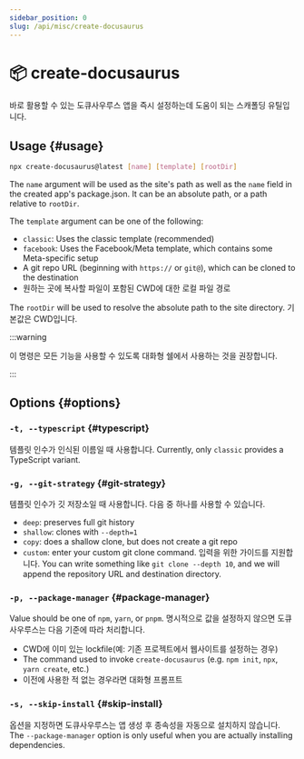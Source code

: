 ```yaml
---
sidebar_position: 0
slug: /api/misc/create-docusaurus
---
```


# 📦 create-docusaurus

바로 활용할 수 있는 도큐사우루스 앱을 즉시 설정하는데 도움이 되는 스캐폴딩 유틸입니다.

## Usage {#usage}

```bash
npx create-docusaurus@latest [name] [template] [rootDir]
```

The `name` argument will be used as the site's path as well as the `name` field in the created app's package.json. It can be an absolute path, or a path relative to `rootDir`.

The `template` argument can be one of the following:

- `classic`: Uses the classic template (recommended)
- `facebook`: Uses the Facebook/Meta template, which contains some Meta-specific setup
- A git repo URL (beginning with `https://` or `git@`), which can be cloned to the destination
- 원하는 곳에 복사할 파일이 포함된 CWD에 대한 로컬 파일 경로

The `rootDir` will be used to resolve the absolute path to the site directory. 기본값은 CWD입니다.

:::warning

이 명령은 모든 기능을 사용할 수 있도록 대화형 쉘에서 사용하는 것을 권장합니다.

:::

## Options {#options}

### `-t, --typescript` {#typescript}

템플릿 인수가 인식된 이름일 때 사용합니다. Currently, only `classic` provides a TypeScript variant.

### `-g, --git-strategy` {#git-strategy}

템플릿 인수가 깃 저장소일 때 사용합니다. 다음 중 하나를 사용할 수 있습니다.

- `deep`: preserves full git history
- `shallow`: clones with `--depth=1`
- `copy`: does a shallow clone, but does not create a git repo
- `custom`: enter your custom git clone command. 입력을 위한 가이드를 지원합니다. You can write something like `git clone --depth 10`, and we will append the repository URL and destination directory.

### `-p, --package-manager` {#package-manager}

Value should be one of `npm`, `yarn`, or `pnpm`. 명시적으로 값을 설정하지 않으면 도큐사우루스는 다음 기준에 따라 처리합니다.

- CWD에 이미 있는 lockfile(예: 기존 프로젝트에서 웹사이트를 설정하는 경우)
- The command used to invoke `create-docusaurus` (e.g. `npm init`, `npx`, `yarn create`, etc.)
- 이전에 사용한 적 없는 경우라면 대화형 프롬프트

### `-s, --skip-install` {#skip-install}

옵션을 지정하면 도큐사우루스는 앱 생성 후 종속성을 자동으로 설치하지 않습니다. The `--package-manager` option is only useful when you are actually installing dependencies.
